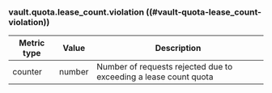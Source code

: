 ### vault.quota.lease_count.violation ((#vault-quota-lease_count-violation))

Metric type | Value   | Description
----------- | ------- | -----------
counter     | number  | Number of requests rejected due to exceeding a lease count quota
